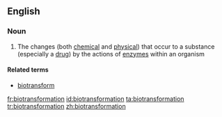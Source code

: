 ==English==

===Noun===
{{en-noun}}

# {{label|en|biochemistry}} The changes (both [[chemical]] and [[physical]]) that occur to a substance (especially a [[drug]]) by the actions of [[enzyme]]s within an organism

====Related terms====
* [[biotransform]]

[[fr:biotransformation]]
[[id:biotransformation]]
[[ta:biotransformation]]
[[tr:biotransformation]]
[[zh:biotransformation]]